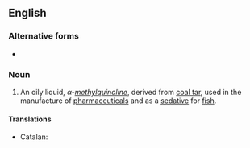 ==English==
{{wikipedia}}

===Alternative forms===
* {{l|en|chinaldine}}

===Noun===
{{en-noun|~}}

# {{lb|en|organic compound}} An oily liquid, ''α-[[methyl]][[quinoline]]'', derived from [[coal tar]], used in the manufacture of [[pharmaceutical]]s and as a [[sedative]] for [[fish]].

====Translations====
{{trans-top|oily liquid}}
* Catalan: {{t|ca|quinaldina|f}}
{{trans-mid}}
{{trans-bottom}}